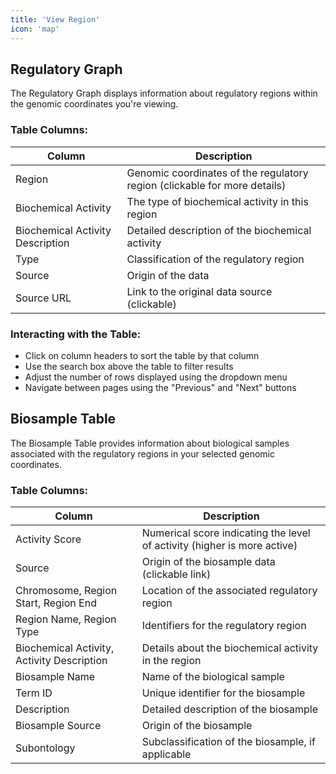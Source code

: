 ```yaml
---
title: 'View Region'
icon: 'map'
---
```


## Regulatory Graph

The Regulatory Graph displays information about regulatory regions within the genomic coordinates you're viewing.

### Table Columns:

| Column | Description |
|--------|-------------|
| Region | Genomic coordinates of the regulatory region (clickable for more details) |
| Biochemical Activity | The type of biochemical activity in this region |
| Biochemical Activity Description | Detailed description of the biochemical activity |
| Type | Classification of the regulatory region |
| Source | Origin of the data |
| Source URL | Link to the original data source (clickable) |

### Interacting with the Table:
- Click on column headers to sort the table by that column
- Use the search box above the table to filter results
- Adjust the number of rows displayed using the dropdown menu
- Navigate between pages using the "Previous" and "Next" buttons

## Biosample Table

The Biosample Table provides information about biological samples associated with the regulatory regions in your selected genomic coordinates.

### Table Columns:

| Column | Description |
|--------|-------------|
| Activity Score | Numerical score indicating the level of activity (higher is more active) |
| Source | Origin of the biosample data (clickable link) |
| Chromosome, Region Start, Region End | Location of the associated regulatory region |
| Region Name, Region Type | Identifiers for the regulatory region |
| Biochemical Activity, Activity Description | Details about the biochemical activity in the region |
| Biosample Name | Name of the biological sample |
| Term ID | Unique identifier for the biosample |
| Description | Detailed description of the biosample |
| Biosample Source | Origin of the biosample |
| Subontology | Subclassification of the biosample, if applicable |
